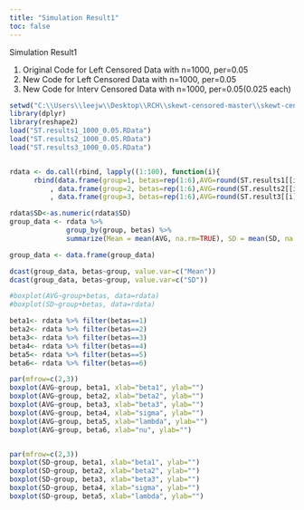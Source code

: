 ```yaml
---
title: "Simulation Result1"
toc: false
---
```


Simulation Result1

1. Original Code for Left Censored Data with n=1000, per=0.05
2. New Code for Left Censored Data with n=1000, per=0.05
3. New Code for Interv Censored Data with n=1000, per=0.05(0.025 each)

```r
setwd("C:\\Users\\leejw\\Desktop\\RCH\\skewt-censored-master\\skewt-censored-master\\Diagnostics")
library(dplyr)
library(reshape2)
load("ST.results1_1000_0.05.RData")
load("ST.results2_1000_0.05.RData")
load("ST.results3_1000_0.05.RData")


rdata <- do.call(rbind, lapply((1:100), function(i){
      rbind(data.frame(group=1, betas=rep(1:6),AVG=round(ST.results1[[i]][[1]],4), SD=append(round(ST.results1[[i]][[2]],4),"NaN"))
          , data.frame(group=2, betas=rep(1:6),AVG=round(ST.results2[[i]][[1]],4), SD=append(round(ST.results2[[i]][[2]],4),"NaN"))
          , data.frame(group=3, betas=rep(1:6),AVG=round(ST.result3[[i]][[1]],4), SD=append(round(ST.result3[[i]][[2]],4),"NaN")))}))

rdata$SD<-as.numeric(rdata$SD)
group_data <- rdata %>%
              group_by(group, betas) %>%
              summarize(Mean = mean(AVG, na.rm=TRUE), SD = mean(SD, na.rm=TRUE))

group_data <- data.frame(group_data)

dcast(group_data, betas~group, value.var=c("Mean")) 
dcast(group_data, betas~group, value.var=c("SD")) 

#boxplot(AVG~group+betas, data=rdata)
#boxplot(SD~group+betas, data=rdata)

beta1<- rdata %>% filter(betas==1)
beta2<- rdata %>% filter(betas==2)
beta3<- rdata %>% filter(betas==3)
beta4<- rdata %>% filter(betas==4)
beta5<- rdata %>% filter(betas==5)
beta6<- rdata %>% filter(betas==6)

par(mfrow=c(2,3))
boxplot(AVG~group, beta1, xlab="beta1", ylab="")
boxplot(AVG~group, beta2, xlab="beta2", ylab="")
boxplot(AVG~group, beta3, xlab="beta3", ylab="")
boxplot(AVG~group, beta4, xlab="sigma", ylab="")
boxplot(AVG~group, beta5, xlab="lambda", ylab="")
boxplot(AVG~group, beta6, xlab="nu", ylab="")


par(mfrow=c(2,3))
boxplot(SD~group, beta1, xlab="beta1", ylab="")
boxplot(SD~group, beta2, xlab="beta2", ylab="")
boxplot(SD~group, beta3, xlab="beta3", ylab="")
boxplot(SD~group, beta4, xlab="sigma", ylab="")
boxplot(SD~group, beta5, xlab="lambda", ylab="")
```
